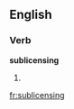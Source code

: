 
==English==

===Verb===
'''sublicensing'''

# {{present participle of|sublicense}}

[[fr:sublicensing]]